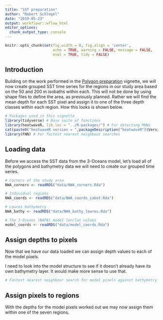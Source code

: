 ```yaml
---
title: "SST preparation"
author: "Robert Schlegel"
date: "2019-05-23"
output: workflowr::wflow_html
editor_options:
  chunk_output_type: console
---
```


```r
knitr::opts_chunk$set(fig.width = 8, fig.align = 'center',
                      echo = TRUE, warning = FALSE, message = FALSE, 
                      eval = TRUE, tidy = FALSE)
```

## Introduction

Building on the work performed in the [Polygon preparation](https://robwschlegel.github.io/MHWNWA/polygon-prep.html) vignette, we will now create grouped SST time series for the regions in our study area based on the 50 and 200 m isobaths within each. This will not be done by using shape files to define the area, as previously planned. Rather we will find the mean depth for each SST pixel and assign it to one of the three depth classes within each region. How this looks is shown below.

```r
# Packages used in this vignette
library(tidyverse) # Base suite of functions
library(heatwaveR, lib.loc = "../R-packages/") # For detecting MHWs
cat(paste0("heatwaveR version = ",packageDescription("heatwaveR")$Version))
library(FNN) # For fastest nearest neighbour searches
```


## Loading data

Before we access the SST data from the 3-Oceans model, let's load all of the polygons and bathymetry data we will need to create our grouped time series.

```r
# Corners of the study area
NWA_corners <- readRDS("data/NWA_corners.Rda")

# Individual regions
NWA_coords <- readRDS("data/NWA_coords_cabot.Rda")

# Lowres bathymetry
NWA_bathy <- readRDS("data/NWA_bathy_lowres.Rda")

# The 3-Oceans (NAPA) model lon/lat values
model_coords <- readRDS("data/model_coords.Rda")
```


## Assign depths to pixels

Now that we have our data loaded we can assign depth values to each of the model pixels.

I need to look into the model structure to see if it doesn't already have its own bathymetry layer. It would make more sense to use that.

```r
# Fastest nearest neighbour search for model pixels against bathymetry data

```


## Assign pixels to regions

With the depths for the model pixels worked out we may now assign them within one of the seven regions.
